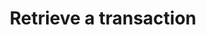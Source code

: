 ---
openapi: "GET /wallet_transactions/{lago_id}"
authMethod: "bearer"
title: "Retrieve a transaction"
---